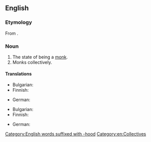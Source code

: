 ==English==

===Etymology===
From {{inh|en|enm|monkehode}}.

===Noun===
{{en-noun|-}}

# The state of being a [[monk]].
# Monks collectively.

====Translations====
{{trans-top|state of being a monk}}
* Bulgarian: {{t|bg|монашество|n}}
* Finnish: {{t+|fi|munkkius}}
{{trans-mid}}
* German: {{t|de|Mönchstum|n}}
{{trans-bottom}}

{{trans-top|monks collectively}}
* Bulgarian: {{t|bg|монашество|n}}
* Finnish: {{t+|fi|munkit|p}}
{{trans-mid}}
* German: {{t+|de|Mönche|m-p}}
{{trans-bottom}}

[[Category:English words suffixed with -hood]]
[[Category:en:Collectives]]